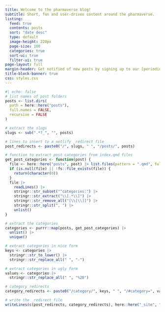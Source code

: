 ```yaml
---
title: Welcome to the pharmaverse blog!
subtitle: Short, fun and user-driven content around the pharmaverse.
listing:
  feed: true
  contents: posts
  sort: "date desc"
  type: default
  image-height: 220px
  page-size: 100
  categories: true
  sort-ui: true
  filter-ui: true
page-layout: full
margin-header: Get notified of new posts by signing up to our [periodic newsletter](https://forms.office.com/e/AJu4xWEGJx) or by joining [pharmaverse/slack](https://pharmaverse.slack.com). Be sure to check out [https://www.r-bloggers.com]( https://www.r-bloggers.com) as well.
title-block-banner: true
css: styles.css
---
```


```r
#| echo: false
# list names of post folders
posts <- list.dirs(
  path = here::here("posts"),
  full.names = FALSE,
  recursive = FALSE
)

# extract the slugs
slugs <- sub(".*?_", "", posts)

# lines to insert to a netlify _redirect file
post_redirects <- paste0("/", slugs, " ", "/posts/", posts)

# function to extract post categories from index.qmd files
get_post_categories <- function(post) {
  file <- here::here("posts", post) |> list.files(pattern = ".qmd", full.names = TRUE)
  if (is.null(file) || !fs::file_exists(file)) {
    return(character(0))
  }
  file |>
    readLines() |>
    stringr::str_subset("^categories:") |>
    stringr::str_extract("\\[.*\\]") |>
    stringr::str_remove_all("[\\[\\]]") |>
    stringr::str_split(", ") |>
    unlist()
}

# extract the categories
categories <- purrr::map(posts, get_post_categories) |>
  unlist() |>
  unique()

# extract categories in nice form
keys <- categories |>
  stringr::str_to_lower() |>
  stringr::str_replace_all(" ", "-")

# extract categories in ugly form
values <- categories |>
  stringr::str_replace_all(" ", "%20")

# category redirects
category_redirects <- paste0("/category/", keys, " ", "/#category=", values)

# write the _redirect file
writeLines(c(post_redirects, category_redirects), here::here("_site", "_redirects"))
```
